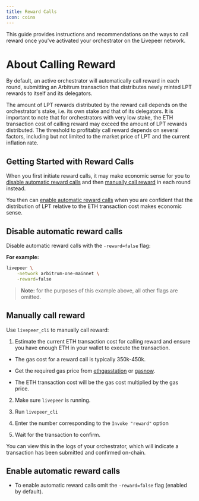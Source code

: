 ```yaml
---
title: Reward Calls
icon: coins
---
```


This guide provides instructions and recommendations on the ways to call reward once you've activated your orchestrator on the Livepeer network.

# About Calling Reward

By default, an active orchestrator will automatically call reward in each round, submitting an Arbitrum transaction that distributes newly minted LPT rewards to itself and its delegators.

The amount of LPT rewards distributed by the reward call depends on the orchestrator's stake, i.e. its own stake and that of its delegators. It is important to note that for orchestrators with very low stake, the ETH transaction cost of calling reward may exceed the amount of LPT rewards distributed. The threshold to profitably call reward depends on several factors, including but not limited to the market price of LPT and the current inflation rate.

## Getting Started with Reward Calls

When you first initiate reward calls, it may make economic sense for you to [disable automatic reward calls](/guides/orchestrating/configure-reward-calling#disable-automatic-reward-calls) and then [manually call reward](/guides/orchestrating/configure-reward-calling#manually-call-reward) in each round instead.

You then can [enable automatic reward calls](/guides/orchestrating/configure-reward-calling#enable-automatic-reward-calls) when you are confident that the distribution of LPT relative to the ETH transaction cost makes economic sense.

## Disable automatic reward calls

Disable automatic reward calls with the `-reward=false` flag:

**For example:**

```bash
livepeer \
    -network arbitrum-one-mainnet \
    -reward=false
```

> **Note:** for the purposes of this example above, all other flags are omitted.

## Manually call reward

Use `livepeer_cli` to manually call reward:

1. Estimate the current ETH transaction cost for calling reward and ensure you have enough ETH in your wallet to execute the transaction.

- The gas cost for a reward call is typically 350k-450k.
- Get the required gas price from [ethgasstation](https://ethgasstation.info/) or [gasnow](https://www.gasnow.org/).

- The ETH transaction cost will be the gas cost multiplied by the gas price.

2. Make sure `livepeer` is running.

3. Run `livepeer_cli`

4. Enter the number corresponding to the `Invoke "reward"` option

5. Wait for the transaction to confirm.

You can view this in the logs of your orchestrator, which will indicate a transaction has been submitted and confirmed on-chain.

## Enable automatic reward calls

- To enable automatic reward calls omit the `-reward=false` flag (enabled by default).
